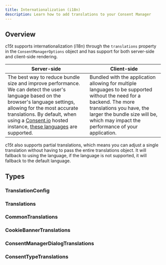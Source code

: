 ```yaml
---
title: Internationalization (i18n)
description: Learn how to add translations to your Consent Manager
---
```


## Overview

c15t supports internationalization (i18n) through the `translations` property in the `ConsentManagerOptions` object and has support for both server-side and client-side rendering.

| Server-side | Client-side |
| --- | --- |
| The best way to reduce bundle size and improve performance. We can detect the user's language based on the browser's language settings, allowing for the most accurate translations. By default, when using a [Consent.io](https://consent.io) hosted instance, [these languages](https://github.com/c15t/c15t/tree/main/packages/translations/src/translations) are supported. | Bundled with the application allowing for multiple languages to be supported without the need for a backend. The more translations you have, the larger the bundle size will be, which may impact the performance of your application. |

c15t also supports partial translations, which means you can adjust a single translation without having to pass the entire translations object. It will fallback to using the language, if the language is not supported, it will fallback to the default language.

## Types

### TranslationConfig

<AutoTypeTable path="./packages/translations/src/index.ts" name="TranslationConfig" />

### Translations

<AutoTypeTable path="./packages/translations/src/types.ts" name="Translations" />

### CommonTranslations

<AutoTypeTable path="./packages/translations/src/types.ts" name="CommonTranslations" />

### CookieBannerTranslations

<AutoTypeTable path="./packages/translations/src/types.ts" name="CookieBannerTranslations" />

### ConsentManagerDialogTranslations

<AutoTypeTable path="./packages/translations/src/types.ts" name="ConsentManagerDialogTranslations" />

### ConsentTypeTranslations

<AutoTypeTable path="./packages/translations/src/types.ts" name="ConsentTypeTranslations" />
